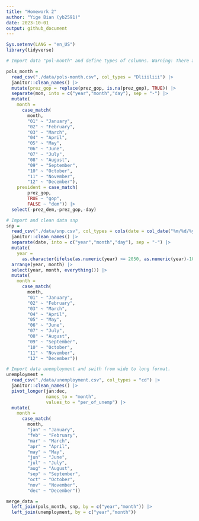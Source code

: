 ```yaml
---
title: "Homework 2"
author: "Yige Bian (yb2591)"
date: 2023-10-01
output: github_document
---
```


```r
Sys.setenv(LANG = "en_US")
library(tidyverse)
```

```r
# Import data "pol-month" and define types of columns. Warning: There are several '2' in column 'prez_gop' which should be treated the same as '1'.  Then, break up the variable 'mon', replace month number with month name, create 'president' variable, remove 'prez_dem' and 'prez_gop' and 'day'

pols_month = 
  read_csv("./data/pols-month.csv", col_types = "Dliiiliii") |>
  janitor::clean_names() |>
  mutate(prez_gop = replace(prez_gop, is.na(prez_gop), TRUE)) |>
  separate(mon, into = c("year","month","day"), sep = "-") |>
  mutate(
    month = 
      case_match(
        month,
        "01" ~ "January",
        "02" ~ "February",
        "03" ~ "March",
        "04" ~ "April",
        "05" ~ "May",
        "06" ~ "June",
        "07" ~ "July",
        "08" ~ "August",
        "09" ~ "September",
        "10" ~ "October",
        "11" ~ "November",
        "12" ~ "December"),
    president = case_match(
        prez_gop,
        TRUE ~ "gop",
        FALSE ~ "dem")) |>
  select(-prez_dem,-prez_gop,-day)
```
```r
# Import and clean data snp 
snp = 
  read_csv("./data/snp.csv", col_types = cols(date = col_date("%m/%d/%y"))) |>
  janitor::clean_names() |>
  separate(date, into = c("year","month","day"), sep = "-") |>
  mutate(
    year = 
      as.character(ifelse(as.numeric(year) >= 2050, as.numeric(year)-100, as.numeric(year)))) |>
  arrange(year, month) |>
  select(year, month, everything()) |>
  mutate(
    month = 
      case_match(
        month,
        "01" ~ "January",
        "02" ~ "February",
        "03" ~ "March",
        "04" ~ "April",
        "05" ~ "May",
        "06" ~ "June",
        "07" ~ "July",
        "08" ~ "August",
        "09" ~ "September",
        "10" ~ "October",
        "11" ~ "November",
        "12" ~ "December"))
```

```r
# Import data unemployment and swith from wide to long format. 
unemployment =
  read_csv("./data/unemployment.csv", col_types = "cd") |>
  janitor::clean_names() |>
  pivot_longer(jan:dec,
               names_to = "month",
               values_to = "per_of_unemp") |>
  mutate(
    month = 
      case_match(
        month,
        "jan" ~ "January",
        "feb" ~ "February",
        "mar" ~ "March",
        "apr" ~ "April",
        "may" ~ "May",
        "jun" ~ "June",
        "jul" ~ "July",
        "aug" ~ "August",
        "sep" ~ "September",
        "oct" ~ "October",
        "nov" ~ "November",
        "dec" ~ "December"))
```

```r
merge_data = 
  left_join(pols_month, snp, by = c("year","month")) |>
  left_join(unemployment, by = c("year","month"))
```

